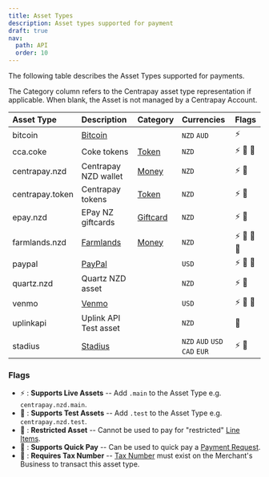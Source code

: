 ```yaml
---
title: Asset Types
description: Asset types supported for payment
draft: true
nav:
  path: API
  order: 10
---
```


The following table describes the Asset Types supported for payments.

The Category column refers to the Centrapay asset type representation if
applicable. When blank, the Asset is not managed by a Centrapay Account.

|   Asset Type    |                Description                |                          Category                                  |           Currencies          |    Flags    |
| :---------------|:----------------------------------------- | :----------------------------------------------------------------- | :---------------------------- | :---------- |
| bitcoin         | [Bitcoin](https://bitcoin.org/en/)        |                                                                    | `NZD` `AUD`                   | ⚡️          |
| cca.coke        | Coke tokens                               | [Token](https://docs.centrapay.com/api/assets#tokens-experimental) | `NZD`                         | ⚡️ 🧪 🚫    |
| centrapay.nzd   | Centrapay NZD wallet                      | [Money](https://docs.centrapay.com/api/assets#money)               | `NZD`                         | ⚡️ 🧪       |
| centrapay.token | Centrapay tokens                          | [Token](https://docs.centrapay.com/api/assets#tokens-experimental) | `NZD`                         | ⚡️ 🧪       |
| epay.nzd        | EPay NZ giftcards                         | [Giftcard](https://docs.centrapay.com/api/assets#gift-cards)       | `NZD`                         | ⚡️ 🧪       |
| farmlands.nzd   | [Farmlands](https://www.farmlands.co.nz/) | [Money](https://docs.centrapay.com/api/assets#money)               | `NZD`                         | ⚡️ 🧪 💸 💼 |
| paypal          | [PayPal](https://www.paypal.com/)         |                                                                    | `USD`                         | ⚡️ 🧪 💸    |
| quartz.nzd      | Quartz NZD asset                          |                                                                    | `NZD`                         | ⚡️ 🧪       |
| venmo           | [Venmo](https://venmo.com/)               |                                                                    | `USD`                         | ⚡️ 🧪 💸    |
| uplinkapi       | Uplink API Test asset                     |                                                                    | `NZD`                         | 🧪       |
| stadius         | [Stadius](https://stadius.io)             |                                                                    | `NZD` `AUD` `USD` `CAD` `EUR` | ⚡️ 🧪       |


### Flags

 * ⚡️ : **Supports Live Assets** -- Add `.main` to the Asset Type e.g. `centrapay.nzd.main`.
 * 🧪 : **Supports Test Assets** -- Add `.test` to the Asset Type e.g. `centrapay.nzd.test`.
 * 🚫 : **Restricted Asset** -- Cannot be used to pay for "restricted" [Line Items](/api/payment-requests#line-item).
 * 💸 : **Supports Quick Pay** -- Can be used to quick pay a [Payment Request](/api/payment-requests/).
 * 💼 : **Requires Tax Number** -- [Tax Number](/api/businesses#tax-number) must exist on the Merchant's Business to transact this asset type.
